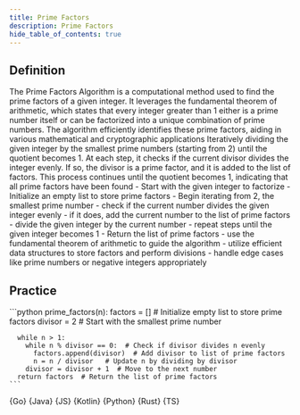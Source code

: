 ```yaml
---
title: Prime Factors
description: Prime Factors
hide_table_of_contents: true
---
```





## Definition

<Tabs queryString="primary">
  <TabItem value="definition" label="Definition">
    The Prime Factors Algorithm is a computational method used to find the prime factors of a given integer. It leverages the fundamental theorem of arithmetic, which states that every integer greater than 1 either is a prime number itself or can be factorized into a unique combination of prime numbers. The algorithm efficiently identifies these prime factors, aiding in various mathematical and cryptographic applications
  </TabItem>
  <TabItem value="how" label="Explanation">
    Iteratively dividing the given integer by the smallest prime numbers (starting from 2) until the quotient becomes 1. At each step, it checks if the current divisor divides the integer evenly. If so, the divisor is a prime factor, and it is added to the list of factors. This process continues until the quotient becomes 1, indicating that all prime factors have been found
  </TabItem>
  <TabItem value="guidance" label="Guidance">
    - Start with the given integer to factorize
    - Initialize an empty list to store prime factors
    - Begin iterating from 2, the smallest prime number
      - check if the current number divides the given integer evenly
      - if it does, add the current number to the list of prime factors
      - divide the given integer by the current number
      - repeat steps until the given integer becomes 1
    - Return the list of prime factors
  </TabItem>
  <TabItem value="tips" label="Tips">
    - use the fundamental theorem of arithmetic to guide the algorithm
    - utilize efficient data structures to store factors and perform divisions
    - handle edge cases like prime numbers or negative integers appropriately
  </TabItem>
</Tabs>

## Practice

<Tabs queryString="primary">
  <TabItem value="practice" label="Practice">
    ```python
    prime_factors(n):
      factors = []  # Initialize empty list to store prime factors
      divisor = 2   # Start with the smallest prime number

      while n > 1:
        while n % divisor == 0:  # Check if divisor divides n evenly
          factors.append(divisor)  # Add divisor to list of prime factors
          n = n / divisor   # Update n by dividing by divisor
        divisor = divisor + 1  # Move to the next number
      return factors  # Return the list of prime factors
    ```
  </TabItem>
  <TabItem value="solution" label="Solution">
    <Tabs queryString="code">
      <TabItem
        value="go"
        label=""
        attributes={{ title: "Go Lang", className: "code_lang go m" }}
      >
        <CodeBlock language="go">{Go}</CodeBlock>
      </TabItem>
      <TabItem
        value="java"
        label=""
        attributes={{ title: "Java", className: "code_lang java m" }}
      >
        <CodeBlock language="java">{Java}</CodeBlock>
      </TabItem>
      <TabItem
        value="js"
        label=""
        attributes={{ title: "JavaScript", className: "code_lang js m" }}
      >
        <CodeBlock language="js">{JS}</CodeBlock>
      </TabItem>
      <TabItem
        value="kotlin"
        label=""
        attributes={{ title: "Kotlin", className: "code_lang kotlin m" }}
      >
        <CodeBlock language="kotlin">{Kotlin}</CodeBlock>
      </TabItem>
      <TabItem
        value="python"
        label=""
        attributes={{ title: "Python", className: "code_lang python m" }}
      >
        <CodeBlock language="python">{Python}</CodeBlock>
      </TabItem>
      <TabItem
        value="rust"
        label=""
        attributes={{ title: "Rust", className: "code_lang rust m" }}
      >
        <CodeBlock language="rust">{Rust}</CodeBlock>
      </TabItem>
      <TabItem
        value="ts"
        label=""
        attributes={{ title: "TypeScript", className: "code_lang ts m" }}
      >
        <CodeBlock language="ts">{TS}</CodeBlock>
      </TabItem>
    </Tabs>
  </TabItem>
</Tabs>
